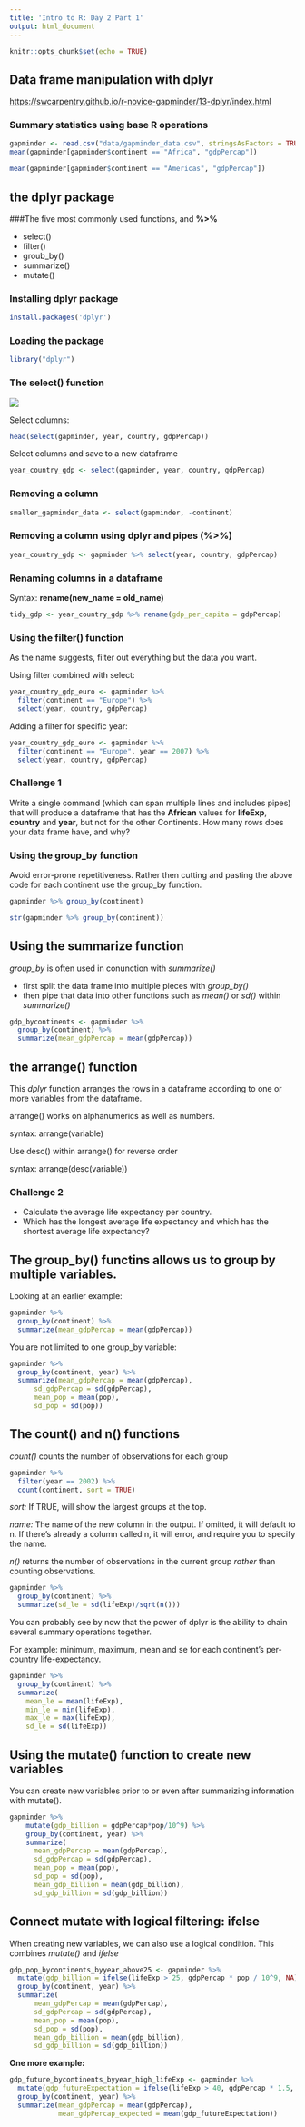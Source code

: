 ```yaml
---
title: 'Intro to R: Day 2 Part 1'
output: html_document
---
```


```r
knitr::opts_chunk$set(echo = TRUE)
```

## Data frame manipulation with dplyr
<https://swcarpentry.github.io/r-novice-gapminder/13-dplyr/index.html>

### Summary statistics using **base R** operations  

```r
gapminder <- read.csv("data/gapminder_data.csv", stringsAsFactors = TRUE)
mean(gapminder[gapminder$continent == "Africa", "gdpPercap"]) 
```


```r
mean(gapminder[gapminder$continent == "Americas", "gdpPercap"])
```

## the **dplyr** package

###The five most commonly used functions, and **%>%**    

* select() 
* filter() 
* groub_by() 
* summarize() 
* mutate() 

### Installing dplyr package  
```r
install.packages('dplyr')
```

### Loading the package  
```r
library("dplyr")
```


### The select() function 

![](images/13-dplyr-fig1.png)

Select columns: 
```r
head(select(gapminder, year, country, gdpPercap))
```



Select columns and save to a new dataframe   
```r
year_country_gdp <- select(gapminder, year, country, gdpPercap)
```


### Removing a column
```r
smaller_gapminder_data <- select(gapminder, -continent)
```



### Removing a column using **dplyr** and **pipes (%>%)**  
```r
year_country_gdp <- gapminder %>% select(year, country, gdpPercap)
```


### Renaming columns in a dataframe 

Syntax: **rename(new_name = old_name)** 
```r
tidy_gdp <- year_country_gdp %>% rename(gdp_per_capita = gdpPercap)
```


### Using the filter() function

As the name suggests, filter out everything but the data you want.  

Using filter combined with select:  
```r
year_country_gdp_euro <- gapminder %>% 
  filter(continent == "Europe") %>% 
  select(year, country, gdpPercap) 
```



Adding a filter for specific year: 
```r
year_country_gdp_euro <- gapminder %>% 
  filter(continent == "Europe", year == 2007) %>% 
  select(year, country, gdpPercap) 
```

### Challenge 1  

Write a single command (which can span multiple lines and includes pipes) that will produce a dataframe that has the **African** values for **lifeExp**, **country** and **year**, but not for the other Continents.
How many rows does your data frame have, and why?


### Using the group_by function  

Avoid error-prone repetitiveness. Rather then cutting and pasting the above code for each continent use the group_by function.
```r
gapminder %>% group_by(continent)

str(gapminder %>% group_by(continent)) 
```



## Using the summarize function  

*group_by* is often used in conunction with *summarize()*

- first split the data frame into multiple pieces with *group_by()*   
- then pipe that data into other functions such as *mean()* or *sd()* within *summarize()*  

```r
gdp_bycontinents <- gapminder %>% 
  group_by(continent) %>% 
  summarize(mean_gdpPercap = mean(gdpPercap))
```


## the arrange() function  
This *dplyr* function arranges the rows in a dataframe according to one or more variables from the dataframe.

arrange() works on alphanumerics as well as numbers.

syntax: arrange(variable)

Use desc() within arrange() for reverse order

syntax:  arrange(desc(variable))


### Challenge 2  
- Calculate the average life expectancy per country. 
- Which has the longest average life expectancy and which has the shortest average life expectancy?  


## The group_by() functins allows us to group by multiple variables.  

Looking at an earlier example:  
```r
gapminder %>% 
  group_by(continent) %>% 
  summarize(mean_gdpPercap = mean(gdpPercap))
```


You are not limited to one group_by variable: 
```r
gapminder %>% 
  group_by(continent, year) %>% 
  summarize(mean_gdpPercap = mean(gdpPercap),
      sd_gdpPercap = sd(gdpPercap),
      mean_pop = mean(pop),
      sd_pop = sd(pop))  
```



## The count() and n() functions  

*count()* counts the number of observations for each group  
```r
gapminder %>% 
  filter(year == 2002) %>% 
  count(continent, sort = TRUE) 
```


*sort:* If TRUE, will show the largest groups at the top.  

*name:* The name of the new column in the output. If omitted, it will default to n. If there's already a column called n, it will error, and require you to specify the name.  

*n()* returns the number of observations in the current group *rather* than counting observations.
```r
gapminder %>% 
  group_by(continent) %>% 
  summarize(sd_le = sd(lifeExp)/sqrt(n()))
```


You can probably see by now that the power of dplyr is the ability to chain several summary operations together.

For example: minimum, maximum, mean and se for each continent's per-country life-expectancy.
```r
gapminder %>% 
  group_by(continent) %>% 
  summarize(
    mean_le = mean(lifeExp),
    min_le = min(lifeExp),
    max_le = max(lifeExp),
    sd_le = sd(lifeExp))
```


## Using the mutate() function to create new variables

You can create new variables prior to or even after summarizing information with mutate().
```r
gapminder %>%
    mutate(gdp_billion = gdpPercap*pop/10^9) %>%
    group_by(continent, year) %>% 
    summarize(
      mean_gdpPercap = mean(gdpPercap),
      sd_gdpPercap = sd(gdpPercap),
      mean_pop = mean(pop),
      sd_pop = sd(pop),
      mean_gdp_billion = mean(gdp_billion),
      sd_gdp_billion = sd(gdp_billion))
```



## Connect mutate with logical filtering: ifelse   

When creating new variables, we can also use a logical condition. This combines *mutate()* and *ifelse*

```r
gdp_pop_bycontinents_byyear_above25 <- gapminder %>% 
  mutate(gdp_billion = ifelse(lifeExp > 25, gdpPercap * pop / 10^9, NA)) %>%
  group_by(continent, year) %>%
  summarize(
      mean_gdpPercap = mean(gdpPercap),
      sd_gdpPercap = sd(gdpPercap),
      mean_pop = mean(pop),
      sd_pop = sd(pop),
      mean_gdp_billion = mean(gdp_billion),
      sd_gdp_billion = sd(gdp_billion))
```
**One more example:**
```r
gdp_future_bycontinents_byyear_high_lifeExp <- gapminder %>%
  mutate(gdp_futureExpectation = ifelse(lifeExp > 40, gdpPercap * 1.5, gdpPercap)) %>%
  group_by(continent, year) %>%
  summarize(mean_gdpPercap = mean(gdpPercap),
            mean_gdpPercap_expected = mean(gdp_futureExpectation))
```

